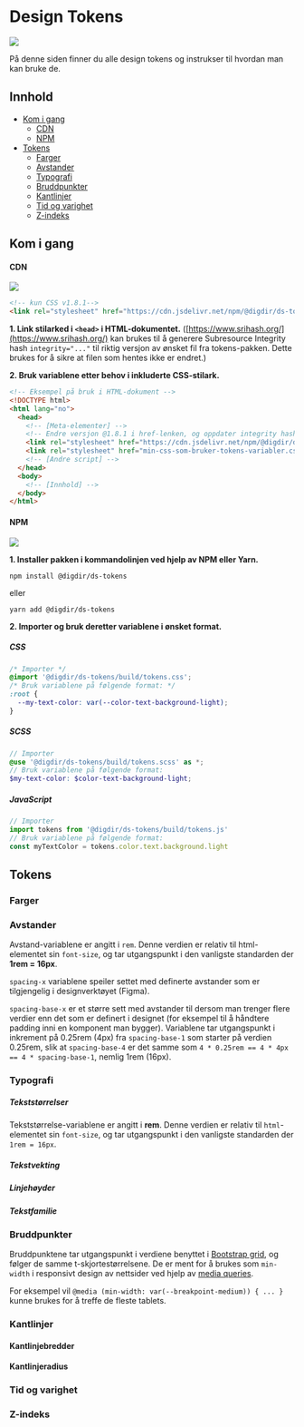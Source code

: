 
<Meta title="Tokens" />

# Design Tokens

[![](https://img.shields.io/npm/v/@digdir/ds-tokens?label=latest%20release&color=0051be)](https://www.npmjs.com/package/@digdir/ds-tokens)

På denne siden finner du alle design tokens og instrukser til hvordan man kan bruke de.

## Innhold

- [Kom i gang](#kom-i-gang)
  - [CDN](#cdn)
  - [NPM](#npm)
- [Tokens](#tokens)
  - [Farger](#farger)
  - [Avstander](#avstander)
  - [Typografi](#typografi)
  - [Bruddpunkter](#bruddpunkter)
  - [Kantlinjer](#kantlinjer)
  - [Tid og varighet](#tid-og-varighet)
  - [Z-indeks](#z-indeks)

## Kom i gang

#### CDN

[![](https://data.jsdelivr.com/v1/package/npm/@digdir/ds-tokens/badge)](https://www.jsdelivr.com/package/npm/@digdir/ds-tokens)


```html
<!-- kun CSS v1.8.1-->
<link rel="stylesheet" href="https://cdn.jsdelivr.net/npm/@digdir/ds-tokens@1.8.1/build/tokens.css" integrity="sha512-P6F9pSg9sm/8QwAI90VhIIl15eBFRiKWfoGPw4HYNFY3FTxeGuny08Q6RqWI5IafZiDlUArbixX+Qn/CzvlQOg==" crossorigin="anonymous">
```
**1. Link stilarked i `<head>` i HTML-dokumentet.**
([https://www.srihash.org/](https://www.srihash.org/) kan brukes til å generere Subresource Integrity hash `integrity="..."` til riktig versjon av ønsket fil fra tokens-pakken. Dette brukes for å sikre at filen som hentes ikke er endret.)

**2. Bruk variablene etter behov i inkluderte CSS-stilark.**

```html
<!-- Eksempel på bruk i HTML-dokument -->
<!DOCTYPE html>
<html lang="no">
  <head>
    <!-- [Meta-elementer] -->
    <!-- Endre versjon @1.8.1 i href-lenken, og oppdater integrity hashen til ønsket versjon. -->
    <link rel="stylesheet" href="https://cdn.jsdelivr.net/npm/@digdir/ds-tokens@1.8.1/build/tokens.css" integrity="sha512-P6F9pSg9sm/8QwAI90VhIIl15eBFRiKWfoGPw4HYNFY3FTxeGuny08Q6RqWI5IafZiDlUArbixX+Qn/CzvlQOg==" crossorigin="anonymous">
    <link rel="stylesheet" href="min-css-som-bruker-tokens-variabler.css"/>
    <!-- [Andre script] -->
  </head>
  <body>
    <!-- [Innhold] -->
  </body>
</html>
```

#### NPM

[![](https://img.shields.io/npm/dm/@digdir/ds-tokens.svg)](https://www.npmjs.com/package/@digdir/ds-tokens)

**1. Installer pakken i kommandolinjen ved hjelp av NPM eller Yarn.**

`npm install @digdir/ds-tokens`

eller

`yarn add @digdir/ds-tokens`

**2. Importer og bruk deretter variablene i ønsket format.**

##### CSS

```css
/* Importer */
@import '@digdir/ds-tokens/build/tokens.css';
/* Bruk variablene på følgende format: */
:root {
  --my-text-color: var(--color-text-background-light);
}
```

##### SCSS

```scss
// Importer
@use '@digdir/ds-tokens/build/tokens.scss' as *;
// Bruk variablene på følgende format:
$my-text-color: $color-text-background-light;
```

##### JavaScript

```javascript
// Importer
import tokens from '@digdir/ds-tokens/build/tokens.js'
// Bruk variablene på følgende format:
const myTextColor = tokens.color.text.background.light
```

## Tokens

### Farger

<DesignTokenDocBlock categoryName="Colors" />

### Avstander

Avstand-variablene er angitt i `rem`. Denne verdien er relativ til html-elementet sin `font-size`, 
og tar utgangspunkt i den vanligste standarden der __1rem = 16px__.

`spacing-x` variablene speiler settet med definerte avstander som er tilgjengelig i designverktøyet (Figma). 

`spacing-base-x` er et større sett med avstander til dersom man trenger flere verdier enn det som er definert i designet (for eksempel til å håndtere padding inni en komponent man bygger).
Variablene tar utgangspunkt i inkrement på 0.25rem (4px) fra `spacing-base-1` som starter på verdien 0.25rem, slik at `spacing-base-4` er det samme som `4 * 0.25rem == 4 * 4px == 4 * spacing-base-1`, nemlig 1rem (16px).

<DesignTokenDocBlock categoryName="Spacing" />

### Typografi

##### Tekststørrelser

Tekststørrelse-variablene er angitt i **rem**. Denne verdien er relativ til `html`-elementet sin `font-size`, 
og tar utgangspunkt i den vanligste standarden der `1rem = 16px`.

<DesignTokenDocBlock categoryName="FontSize" />

##### Tekstvekting

<DesignTokenDocBlock categoryName="FontWeight" />

##### Linjehøyder

<DesignTokenDocBlock categoryName="LineHeight" />

##### Tekstfamilie

<DesignTokenDocBlock categoryName="FontFamily" />

### Bruddpunkter

Bruddpunktene tar utgangspunkt i verdiene benyttet i [Bootstrap grid](https://getbootstrap.com/docs/5.1/layout/grid/), og følger de samme t-skjortestørrelsene. De er ment for å brukes som `min-width` i responsivt design av nettsider ved hjelp av [media queries](https://developer.mozilla.org/en-US/docs/Web/CSS/Media_Queries/Using_media_queries).

For eksempel vil `@media (min-width: var(--breakpoint-medium)) { ... } ` kunne brukes for å treffe de fleste tablets.

<DesignTokenDocBlock categoryName="Breakpoints" />

### Kantlinjer

#### Kantlinjebredder

<DesignTokenDocBlock categoryName="BorderWidth" />

#### Kantlinjeradius

<DesignTokenDocBlock categoryName="BorderRadius" />

### Tid og varighet

<DesignTokenDocBlock categoryName="Duration" />

### Z-indeks

<DesignTokenDocBlock categoryName="Z-index" />
